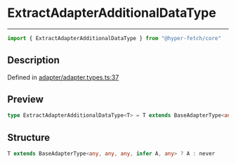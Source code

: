 

# ExtractAdapterAdditionalDataType

<div class="api-docs__separator" data-reactroot="">

---

</div><div class="api-docs__import" data-reactroot="">

```ts
import { ExtractAdapterAdditionalDataType } from "@hyper-fetch/core"
```

</div><div class="api-docs__section">

## Description

</div><div class="api-docs__description"><span class="api-docs__do-not-parse">



</span></div><p class="api-docs__definition">

Defined in [adapter/adapter.types.ts:37](https://github.com/BetterTyped/hyper-fetch/blob/c44d728f/packages/core/src/adapter/adapter.types.ts#L37)

</p><div class="api-docs__section">

## Preview

</div><div class="api-docs__preview type single">

```ts
type ExtractAdapterAdditionalDataType<T> = T extends BaseAdapterType<any, any, any, infer  A, any> ? A : never;
```

</div><div class="api-docs__section">

## Structure

</div><div class="api-docs__returns">

```ts
T extends BaseAdapterType<any, any, any, infer A, any> ? A : never
```

</div>